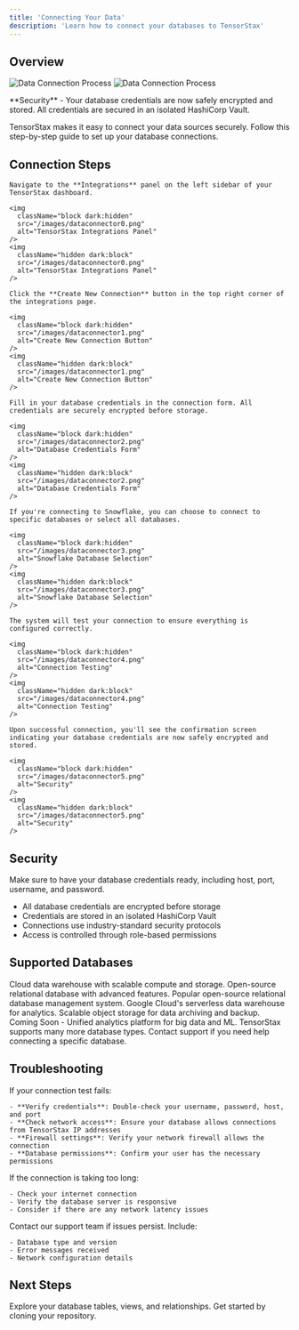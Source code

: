 ```yaml
---
title: 'Connecting Your Data'
description: 'Learn how to connect your databases to TensorStax'
---
```


## Overview

<img
  className="block dark:hidden"
  src="https://i.imgur.com/pTpKF3S.gif"
  alt="Data Connection Process"
/>
<img
  className="hidden dark:block"
  src="https://i.imgur.com/pTpKF3S.gif"
  alt="Data Connection Process"
/>

<Note>
**Security** - Your database credentials are now safely encrypted and stored. All credentials are secured in an isolated HashiCorp Vault.
</Note>

TensorStax makes it easy to connect your data sources securely. Follow this step-by-step guide to set up your database connections.

## Connection Steps

<AccordionGroup>
  <Accordion icon="gear" title="Step 1: Access Integrations">

    Navigate to the **Integrations** panel on the left sidebar of your TensorStax dashboard.

    <img
      className="block dark:hidden"
      src="/images/dataconnector0.png"
      alt="TensorStax Integrations Panel"
    />
    <img
      className="hidden dark:block"
      src="/images/dataconnector0.png"
      alt="TensorStax Integrations Panel"
    />
  </Accordion>

  <Accordion icon="plus" title="Step 2: Create New Connection">

    Click the **Create New Connection** button in the top right corner of the integrations page.

    <img
      className="block dark:hidden"
      src="/images/dataconnector1.png"
      alt="Create New Connection Button"
    />
    <img
      className="hidden dark:block"
      src="/images/dataconnector1.png"
      alt="Create New Connection Button"
    />
  </Accordion>

  <Accordion icon="key" title="Step 3: Enter Database Credentials">

    Fill in your database credentials in the connection form. All credentials are securely encrypted before storage.

    <img
      className="block dark:hidden"
      src="/images/dataconnector2.png"
      alt="Database Credentials Form"
    />
    <img
      className="hidden dark:block"
      src="/images/dataconnector2.png"
      alt="Database Credentials Form"
    />

  </Accordion>

  <Accordion icon="snowflake" title="Step 4: Configure Snowflake (If Applicable)">

    If you're connecting to Snowflake, you can choose to connect to specific databases or select all databases.

    <img
      className="block dark:hidden"
      src="/images/dataconnector3.png"
      alt="Snowflake Database Selection"
    />
    <img
      className="hidden dark:block"
      src="/images/dataconnector3.png"
      alt="Snowflake Database Selection"
    />
  </Accordion>

  <Accordion icon="wifi" title="Step 5: Test Connection">

    The system will test your connection to ensure everything is configured correctly.

    <img
      className="block dark:hidden"
      src="/images/dataconnector4.png"
      alt="Connection Testing"
    />
    <img
      className="hidden dark:block"
      src="/images/dataconnector4.png"
      alt="Connection Testing"
    />
  </Accordion>

  <Accordion icon="check" title="Step 6: Connection Secured">

    Upon successful connection, you'll see the confirmation screen indicating your database credentials are now safely encrypted and stored.

    <img
      className="block dark:hidden"
      src="/images/dataconnector5.png"
      alt="Security"
    />
    <img
      className="hidden dark:block"
      src="/images/dataconnector5.png"
      alt="Security"
    />
  </Accordion>
</AccordionGroup>

## Security

<Tip>
  Make sure to have your database credentials ready, including host, port, username, and password.
</Tip>

- All database credentials are encrypted before storage
- Credentials are stored in an isolated HashiCorp Vault
- Connections use industry-standard security protocols
- Access is controlled through role-based permissions

## Supported Databases

<CardGroup cols={2}>
  <Card title="Snowflake" icon="snowflake">
    Cloud data warehouse with scalable compute and storage.
  </Card>
  <Card title="PostgreSQL" icon="database">
    Open-source relational database with advanced features.
  </Card>
  <Card title="MySQL" icon="database">
    Popular open-source relational database management system.
  </Card>
  <Card title="BigQuery" icon="chart-bar">
    Google Cloud's serverless data warehouse for analytics.
  </Card>
  <Card title="Amazon S3" icon="cloud">
    Scalable object storage for data archiving and backup.
  </Card>
  <Card title="Databricks" icon="database">
    Coming Soon - Unified analytics platform for big data and ML.
  </Card>
</CardGroup>

<Note>
  TensorStax supports many more database types. Contact support if you need help connecting a specific database.
</Note>

## Troubleshooting

<AccordionGroup>
  <Accordion icon="warning" title="Connection Failed">
    If your connection test fails:
    
    - **Verify credentials**: Double-check your username, password, host, and port
    - **Check network access**: Ensure your database allows connections from TensorStax IP addresses
    - **Firewall settings**: Verify your network firewall allows the connection
    - **Database permissions**: Confirm your user has the necessary permissions
  </Accordion>
  
  <Accordion icon="clock" title="Slow Connection">
    If the connection is taking too long:
    
    - Check your internet connection
    - Verify the database server is responsive
    - Consider if there are any network latency issues
  </Accordion>
  
  <Accordion icon="question" title="Need Help?">
    Contact our support team if issues persist. Include:
    
    - Database type and version
    - Error messages received
    - Network configuration details
  </Accordion>
</AccordionGroup>

## Next Steps

<CardGroup cols={2}>
  <Card title="Browse Schemas" icon="sitemap" href="/data-viewer">
    Explore your database tables, views, and relationships.
  </Card>
  <Card title="Clone Your Repo" icon="download" href="/repository-cloning">
    Get started by cloning your repository.
  </Card>
</CardGroup>